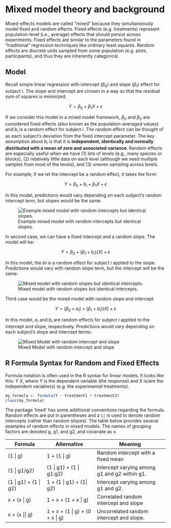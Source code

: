# Mixed model theory and background

Mixed-effects models are called “mixed” because they simultaneously model fixed and random effects. Fixed effects (e.g. treatments) represent population-level (i.e., average) effects that should persist across experiments. Fixed effects are similar to the parameters found in “traditional” regression techniques like ordinary least squares. Random effects are discrete units sampled from some population (e.g. plots, participants), and thus they are inherently categorical.

## Model

Recall simple linear regression with intercept ($\beta_0$) and slope ($\beta_1$) effect for subject *i*. The slope and intercept are chosen in a way so that the residual sum of squares is minimized.

$$  Y = \beta_0 + \beta_1 X + \epsilon $$

If we consider this model in a mixed model framework, $\beta_0$ and $\beta_0$ are considered fixed effects (also known as the population-averaged values) and $b_i$ is a random effect for subject *i*. The random effect can be thought of as each subject’s deviation from the fixed intercept parameter. The key assumption about $b_i$ is that it is **independent, identically and normally distributed with a mean of zero and associated variance**. Random effects are especially useful when we have (1) lots of levels (e.g., many species or blocks), (2) relatively little data on each level (although we need multiple samples from most of the levels), and (3) uneven sampling across levels.

For example, if we let the intercept be a random effect, it takes the form:

$$  Y = \beta_0 + b_i + \beta_1 X + \epsilon $$

In this model, predictions would vary depending on each subject’s random intercept term, but slopes would be the same.

::: column-margin
![Example mixed model with random intercepts but identical slopes.](/img/random_intercept_same_slope.png)
:::

In second case, we can have a fixed intercept and a random slope. The model will be:

$$  Y = \beta_0 + (\beta_1 + b_i)(X) + \epsilon$$

In this model, the *bi* is a random effect for subject *i* applied to the slope. Predictions would vary with random slope term, but the intercept will be the same:

::: column-margin
![Mixed model with random slopes but identical intercepts.](/img/fixed_intercept_random_slope.png)
:::

Third case would be the mixed model with random slope and intercept:

$$  Y = (\beta_0 + a_i) + (\beta_1 + b_i)(X) + \epsilon$$

In this model, $a_i$ and $b_i$ are random effects for subject *i* applied to the intercept and slope, respectively. Predictions would vary depending on each subject’s slope and intercept terms:

::: column-margin
![Mixed Model with random intercept and slope](/img/random_intercept_and_slope.png)
:::

## R Formula Syntax for Random and Fixed Effects {#formula-notation}

Formula notation is often used in the R syntax for linear models. It looks like this: $Y ~ X$, where Y is the dependent variable (the response) and X is/are the independent variable(s) (e.g. the experimental treatments).

```r
my_formula <- formula(Y ~ treatment1 + treatment2)
class(my_formula)
```

The package 'lme4' has some additional conventions regarding the formula. Random effects are put in parentheses and a `1|` is used to denote random intercepts (rather than random slopes). The table below provides several examples of random effects in mixed models. The names of grouping factors are denoted g, g1, and g2, and covariate as x.

| Formula                 | Alternative                     | Meaning                                      |
|-------------------------|---------------------------------|----------------------------------------------|
| (1 \| g)                | 1 + (1 \| g)                    | Random intercept with a fixed mean           |
| (1 \| g1/g2)            | (1 \| g1) + (1 \| g1:g2)        | Intercept varying among g1 and g2 within g1. |
| (1 \| g1) + (1 \| g2)   | 1 + (1 \| g1) + (1\| g2)        | Intercept varying among g1 and g2.           |
| x + (x \| g)            | 1 + x + (1 + x \| g)            | Correlated random intercept and slope        |
| x + (x \|\| g)          | 1 + x + (1 \| g) + (0 + x \| g) | Uncorrelated random intercept and slope.     |
